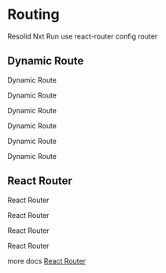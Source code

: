 # Routing

Resolid Nxt Run use react-router config router

## Dynamic Route

Dynamic Route

Dynamic Route

Dynamic Route

Dynamic Route

Dynamic Route

Dynamic Route

## React Router

React Router

React Router

React Router

React Router

more docs [React Router](https://reactrouter.com/)
